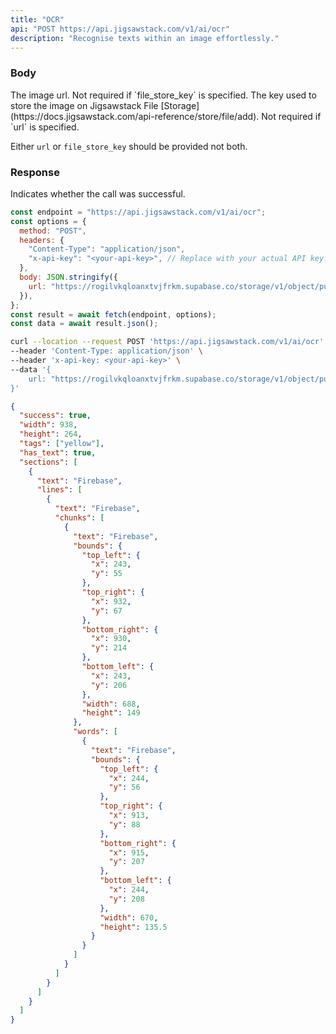 ```yaml
---
title: "OCR"
api: "POST https://api.jigsawstack.com/v1/ai/ocr"
description: "Recognise texts within an image effortlessly."
---
```


### Body

<ParamField body="url" type="string">
  The image url. Not required if `file_store_key` is specified.
</ParamField>

<ParamField body="file_store_key" type="string">
  The key used to store the image on Jigsawstack File
  [Storage](https://docs.jigsawstack.com/api-reference/store/file/add). Not
  required if `url` is specified.
</ParamField>

<Info>Either `url` or `file_store_key` should be provided not both.</Info>

<Snippet file="header.mdx" />

### Response

<ResponseField name="success" type="boolean">
  Indicates whether the call was successful.
</ResponseField>

<RequestExample>

```javascript Node.js
const endpoint = "https://api.jigsawstack.com/v1/ai/ocr";
const options = {
  method: "POST",
  headers: {
    "Content-Type": "application/json",
    "x-api-key": "<your-api-key>", // Replace with your actual API key.
  },
  body: JSON.stringify({
    url: "https://rogilvkqloanxtvjfrkm.supabase.co/storage/v1/object/public/demo/firebase-logo.png?t=2024-03-22T09%3A12%3A57.009Z",
  }),
};
const result = await fetch(endpoint, options);
const data = await result.json();
```

```bash cURL
curl --location --request POST 'https://api.jigsawstack.com/v1/ai/ocr' \
--header 'Content-Type: application/json' \
--header 'x-api-key: <your-api-key>' \
--data '{
    url: "https://rogilvkqloanxtvjfrkm.supabase.co/storage/v1/object/public/demo/firebase-logo.png?t=2024-03-22T09%3A12%3A57.009Z",
}'
```

</RequestExample>

<ResponseExample>

```json Response
{
  "success": true,
  "width": 938,
  "height": 264,
  "tags": ["yellow"],
  "has_text": true,
  "sections": [
    {
      "text": "Firebase",
      "lines": [
        {
          "text": "Firebase",
          "chunks": [
            {
              "text": "Firebase",
              "bounds": {
                "top_left": {
                  "x": 243,
                  "y": 55
                },
                "top_right": {
                  "x": 932,
                  "y": 67
                },
                "bottom_right": {
                  "x": 930,
                  "y": 214
                },
                "bottom_left": {
                  "x": 243,
                  "y": 206
                },
                "width": 688,
                "height": 149
              },
              "words": [
                {
                  "text": "Firebase",
                  "bounds": {
                    "top_left": {
                      "x": 244,
                      "y": 56
                    },
                    "top_right": {
                      "x": 913,
                      "y": 88
                    },
                    "bottom_right": {
                      "x": 915,
                      "y": 207
                    },
                    "bottom_left": {
                      "x": 244,
                      "y": 208
                    },
                    "width": 670,
                    "height": 135.5
                  }
                }
              ]
            }
          ]
        }
      ]
    }
  ]
}
```

</ResponseExample>
